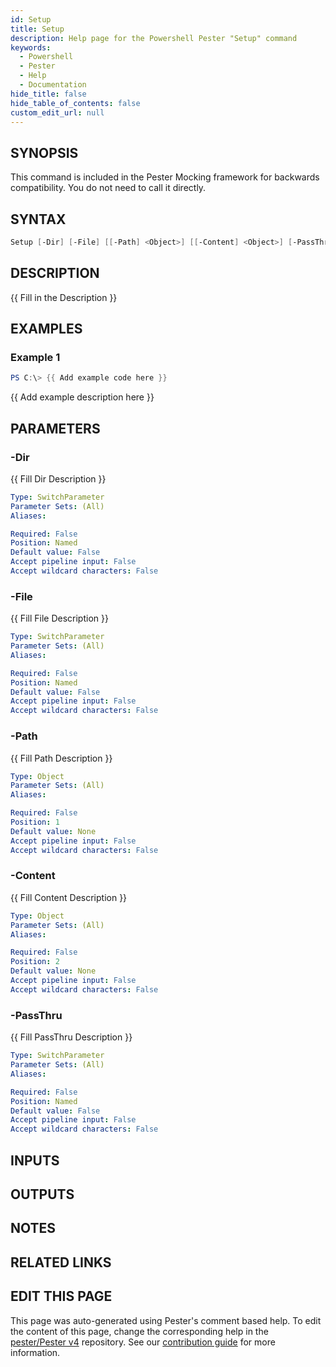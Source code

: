 ```yaml
---
id: Setup
title: Setup
description: Help page for the Powershell Pester "Setup" command
keywords:
  - Powershell
  - Pester
  - Help
  - Documentation
hide_title: false
hide_table_of_contents: false
custom_edit_url: null
---
```


## SYNOPSIS

This command is included in the Pester Mocking framework for backwards compatibility.
You do not need to call it directly.

## SYNTAX

```powershell
Setup [-Dir] [-File] [[-Path] <Object>] [[-Content] <Object>] [-PassThru]
```

## DESCRIPTION

\{\{ Fill in the Description \}\}

## EXAMPLES

### Example 1

```powershell
PS C:\> {{ Add example code here }}
```

\{\{ Add example description here \}\}

## PARAMETERS

### -Dir

\{\{ Fill Dir Description \}\}

```yaml
Type: SwitchParameter
Parameter Sets: (All)
Aliases:

Required: False
Position: Named
Default value: False
Accept pipeline input: False
Accept wildcard characters: False
```

### -File

\{\{ Fill File Description \}\}

```yaml
Type: SwitchParameter
Parameter Sets: (All)
Aliases:

Required: False
Position: Named
Default value: False
Accept pipeline input: False
Accept wildcard characters: False
```

### -Path

\{\{ Fill Path Description \}\}

```yaml
Type: Object
Parameter Sets: (All)
Aliases:

Required: False
Position: 1
Default value: None
Accept pipeline input: False
Accept wildcard characters: False
```

### -Content

\{\{ Fill Content Description \}\}

```yaml
Type: Object
Parameter Sets: (All)
Aliases:

Required: False
Position: 2
Default value: None
Accept pipeline input: False
Accept wildcard characters: False
```

### -PassThru

\{\{ Fill PassThru Description \}\}

```yaml
Type: SwitchParameter
Parameter Sets: (All)
Aliases:

Required: False
Position: Named
Default value: False
Accept pipeline input: False
Accept wildcard characters: False
```

## INPUTS

## OUTPUTS

## NOTES

## RELATED LINKS

## EDIT THIS PAGE

This page was auto-generated using Pester's comment based help. To edit the content of this page, change the corresponding help in the [pester/Pester v4](https://github.com/pester/Pester/tree/rel/4.x.x) repository. See our [contribution guide](https://github.com/pester/docs#contributing) for more information.
